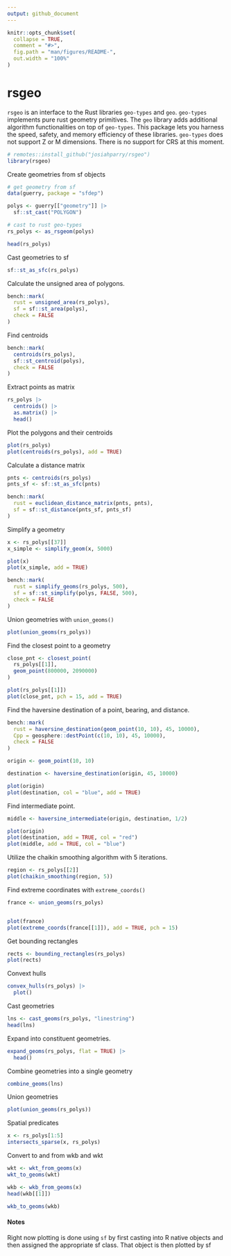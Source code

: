 ```yaml
---
output: github_document
---
```


<!-- README.md is generated from README.Rmd. Please edit that file -->

```r
knitr::opts_chunk$set(
  collapse = TRUE,
  comment = "#>",
  fig.path = "man/figures/README-",
  out.width = "100%"
)
```

# rsgeo

`rsgeo` is an interface to the Rust libraries `geo-types` and `geo`. `geo-types` implements pure rust geometry primitives. The `geo` library adds additional algorithm functionalities on top of `geo-types`. This package lets you harness the speed, safety, and memory efficiency of these libraries. `geo-types` does not support Z or M dimensions. There is no support for CRS at this moment.

```r
# remotes::install_github("josiahparry/rsgeo")
library(rsgeo)
```

Create geometries from sf objects

```r
# get geometry from sf
data(guerry, package = "sfdep")

polys <- guerry[["geometry"]] |>
  sf::st_cast("POLYGON")

# cast to rust geo-types
rs_polys <- as_rsgeom(polys)

head(rs_polys)
```

Cast geometries to sf

```r
sf::st_as_sfc(rs_polys)
```


Calculate the unsigned area of polygons. 

```r
bench::mark(
  rust = unsigned_area(rs_polys),
  sf = sf::st_area(polys),
  check = FALSE
)
```
Find centroids 

```r
bench::mark(
  centroids(rs_polys),
  sf::st_centroid(polys),
  check = FALSE
)
```
Extract points as matrix

```r
rs_polys |> 
  centroids() |> 
  as.matrix() |> 
  head()
```

Plot the polygons and their centroids
```r
plot(rs_polys)
plot(centroids(rs_polys), add = TRUE)
```

Calculate a distance matrix 

```r
pnts <- centroids(rs_polys)
pnts_sf <- sf::st_as_sfc(pnts)

bench::mark(
  rust = euclidean_distance_matrix(pnts, pnts),
  sf = sf::st_distance(pnts_sf, pnts_sf)
)

```

Simplify a geometry

```r
x <- rs_polys[[37]]
x_simple <- simplify_geom(x, 5000)

plot(x)
plot(x_simple, add = TRUE)
```

```r
bench::mark(
  rust = simplify_geoms(rs_polys, 500),
  sf = sf::st_simplify(polys, FALSE, 500),
  check = FALSE
)
```

Union geometries with `union_geoms()`

```r
plot(union_geoms(rs_polys))
```


Find the closest point to a geometry

```r
close_pnt <- closest_point(
  rs_polys[[1]], 
  geom_point(800000, 2090000)
)

plot(rs_polys[[1]])
plot(close_pnt, pch = 15, add = TRUE)
```

Find the haversine destination of a point, bearing, and distance. 

```r
bench::mark(
  rust = haversine_destination(geom_point(10, 10), 45, 10000),
  Cpp = geosphere::destPoint(c(10, 10), 45, 10000),
  check = FALSE
)
```


```r
origin <- geom_point(10, 10)

destination <- haversine_destination(origin, 45, 10000)

plot(origin)
plot(destination, col = "blue", add = TRUE)
```

Find intermediate point.

```r
middle <- haversine_intermediate(origin, destination, 1/2)

plot(origin)
plot(destination, add = TRUE, col = "red")
plot(middle, add = TRUE, col = "blue")
```

Utilize the chaikin smoothing algorithm with 5 iterations.

```r
region <- rs_polys[[2]]
plot(chaikin_smoothing(region, 5))
```

Find extreme coordinates with `extreme_coords()`


```r
france <- union_geoms(rs_polys)


plot(france)
plot(extreme_coords(france[[1]]), add = TRUE, pch = 15)
```

Get bounding rectangles

```r
rects <- bounding_rectangles(rs_polys)
plot(rects)
```

Convext hulls

```r
convex_hulls(rs_polys) |> 
  plot()
```

Cast geometries

```r
lns <- cast_geoms(rs_polys, "linestring")
head(lns)
```

Expand into constituent geometries. 

```r
expand_geoms(rs_polys, flat = TRUE) |> 
  head()
```

Combine geometries into a single geometry

```r
combine_geoms(lns)
```

Union geometries

```r
plot(union_geoms(rs_polys))
```


Spatial predicates 

```r
x <- rs_polys[1:5]
intersects_sparse(x, rs_polys)
```


Convert to and from wkb and wkt

```r
wkt <- wkt_from_geoms(x)
wkt_to_geoms(wkt)
```

```r
wkb <- wkb_from_geoms(x)
head(wkb[[1]])

wkb_to_geoms(wkb)
```


#### Notes

Right now plotting is done using `sf` by first casting into R native objects and then assigned the appropriate sf class. That object is then plotted by sf

